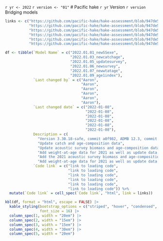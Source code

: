 `r yr <- 2022`
`r version <- "01"`
# Pacific hake `r yr` Version `r version` Bridging models

```r
links <- c("https://github.com/pacific-hake/hake-assessment/blob/947de55a5943aa6ca471e7e1077720c3c19682be/R/model-setup.R#L137",
           "https://github.com/pacific-hake/hake-assessment/blob/947de55a5943aa6ca471e7e1077720c3c19682be/R/model-setup.R#L137",
           "https://github.com/pacific-hake/hake-assessment/blob/947de55a5943aa6ca471e7e1077720c3c19682be/R/model-setup.R#L137",
           "https://github.com/pacific-hake/hake-assessment/blob/947de55a5943aa6ca471e7e1077720c3c19682be/R/model-setup.R#L137",
           "https://github.com/pacific-hake/hake-assessment/blob/947de55a5943aa6ca471e7e1077720c3c19682be/R/model-setup.R#L137",
           "https://github.com/pacific-hake/hake-assessment/blob/947de55a5943aa6ca471e7e1077720c3c19682be/R/model-setup.R#L137")

df <- tibble(`Model Name` = c("2022.01.01_newSSexe",
                              "2022.01.03_newcatchage",
                              "2022.01.05_updatesurvey",
                              "2022.01.06_newsurvey",
                              "2022.01.07_newwtatage",
                              "2022.01.09_age1index"),
             `Last changed by` = c("Aaron",
                                   "Aaron",
                                   "Aaron",
                                   "Aaron",
                                   "Aaron",
                                   "Aaron"),
             `Last changed date` = c("2022-01-08",
                                     "2022-01-08",
                                     "2022-01-08",
                                     "2022-01-08",
                                     "2022-01-08",
                                     "2022-01-08"),
             Description = c(
               "Version 3.30.18-safe, commit a0f982, ADMB 12.3, commit 1376cb",
               "Update catch and age-composition data",
               "Update acoustic survey biomass and age-composition data from years prior to 2021",
               "Add weight-at-age data for 2021 as well as update data for years prior",
               "Add the 2021 acoustic survey biomass and age-composition estimates",
               "Add weight-at-age data for 2021 as well as update data for years prior"),
             `Code link` = c("link to loading code",
                             "link to loading code",
                             "link to loading code",
                             "link to loading code",
                             "link to loading code",
                             "link to loading code")) %>%
  mutate(`Code link` = cell_spec(`Code link`, "html", link = links))

kbl(df, format = "html", escape = FALSE) |> 
  kable_styling(bootstrap_options = c("striped", "hover", "condensed", "responsive"),
                font_size = 16) |> 
  column_spec(1, width = "20em") |> 
  column_spec(2, width = "15em") |> 
  column_spec(3, width = "15em") |> 
  column_spec(4, width = "30em") |> 
  column_spec(5, width = "20em")
```